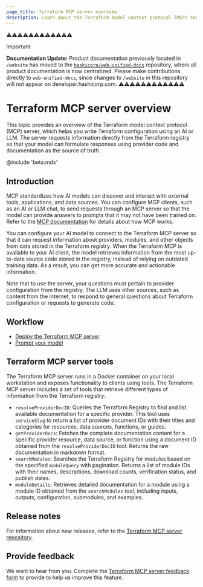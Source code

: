 ```yaml
---
page_title: Terraform MCP server overview
description: Learn about the Terraform model context protocol (MCP) server and how it can help you write Terraform configuration using AI.
---
```

⚠️⚠️⚠️⚠️⚠️⚠️⚠️⚠️⚠️⚠️⚠️⚠️
> [!IMPORTANT]  
> **Documentation Update:** Product documentation previously located in `/website` has moved to the [`hashicorp/web-unified-docs`](https://github.com/hashicorp/web-unified-docs) repository, where all product documentation is now centralized. Please make contributions directly to `web-unified-docs`, since changes to `/website` in this repository will not appear on developer.hashicorp.com.
⚠️⚠️⚠️⚠️⚠️⚠️⚠️⚠️⚠️⚠️⚠️⚠️

# Terraform MCP server overview

This topic provides an overview of the Terraform model context protocol (MCP) server, which helps you write Terraform configuration using an AI or LLM. The server requests information directly from the Terraform registry so that your model can formulate responses using provider code and documentation as the source of truth. 

@include 'beta.mdx'

## Introduction

MCP standardizes how AI models can discover and interact with external tools, applications, and data sources. You can configure MCP clients, such as an AI or LLM chat, to send requests through an MCP server so that the model can provide answers to prompts that it may not have been trained on. Refer to the [MCP documentation](https://modelcontextprotocol.io/introduction) for details about how MCP works. 

You can configure your AI model to connect to the Terraform MCP server so that it can request information about providers, modules, and other objects from data stored in the Terraform registry. When the Terraform MCP is available to your AI client, the model retrieves information from the most up-to-date source code stored in the registry, instead of relying on outdated training data. As a result, you can get more accurate and actionable information. 

Note that to use the server, your questions must pertain to provider configuration from the registry. The LLM uses other sources, such as content from the internet, to respond to general questions about Terraform configuration or requests to generate code.

## Workflow

- [Deploy the Terraform MCP server](/terraform/docs/tools/mcp-server/deploy)
- [Prompt your model](/terraform//docs/tools/mcp-server/prompt)

## Terraform MCP server tools

The Terraform MCP server runs in a Docker container on your local workstation and exposes functionality to clients using tools. The Terraform MCP server includes a set of tools that retrieve different types of information from the Terraform registry:

- `resolveProviderDocID`: Queries the Terraform Registry to find and list available documentation for a specific provider. This tool uses `serviceSlug` to return a list of provider document IDs with their titles and categories for resources, data sources, functions, or guides. 
- `getProviderDocs`: Fetches the complete documentation content for a specific provider resource, data source, or function using a document ID obtained from the `resolveProviderDocID` tool. Returns the raw documentation in markdown format.
- `searchModules`: Searches the Terraform Registry for modules based on the specified `moduleQuery` with pagination. Returns a list of module IDs with their names, descriptions, download counts, verification status, and publish dates. 
- `moduleDetails`: Retrieves detailed documentation for a module using a module ID obtained from the `searchModules` tool, including inputs, outputs, configuration, submodules, and examples.

## Release notes

For information about new releases, refer to the [Terraform MCP server repository](https://github.com/hashicorp/terraform-mcp-server/releases).

## Provide feedback

We want to hear from you. Complete the [Terraform MCP server feedback form](https://docs.google.com/forms/d/e/1FAIpQLSem_F9Spg89vQEq33-vjeXk-qZn930Dn3XSvcB2dBORgMHddA/viewform) to provide to help us improve this feature.